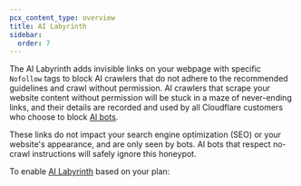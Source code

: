 ```yaml
---
pcx_content_type: overview
title: AI Labyrinth
sidebar:
  order: 7
---
```



The AI Labyrinth adds invisible links on your webpage with specific `Nofollow` tags to block AI crawlers that do not adhere to the recommended guidelines and crawl without permission. AI crawlers that scrape your website content without permission will be stuck in a maze of never-ending links, and their details are recorded and used by all Cloudflare customers who choose to block [AI bots](/bots/concepts/bot/#ai-bots).

These links do not impact your search engine optimization (SEO) or your website's appearance, and are only seen by bots. AI bots that respect no-crawl instructions will safely ignore this honeypot.

To enable [AI Labyrinth](/bots/additional-configurations/ai-labyrinth) based on your plan: 

<Tabs>
  <TabItem label="Bot Fight Mode">
    <Render file="ai-labyrinth-enable" params={{ one: "Bot Fight Mode" }} />
  </TabItem>
  <TabItem label="Super Bot Fight Mode">
    <Render file="ai-labyrinth-enable" params={{ one: "Super Bot Fight Mode" }} />
  </TabItem>
    <TabItem label="Bot Management for Enterprise">
    <Render file="ai-labyrinth-enable" params={{ one: "Bot Management" }} />
  </TabItem>
</Tabs>